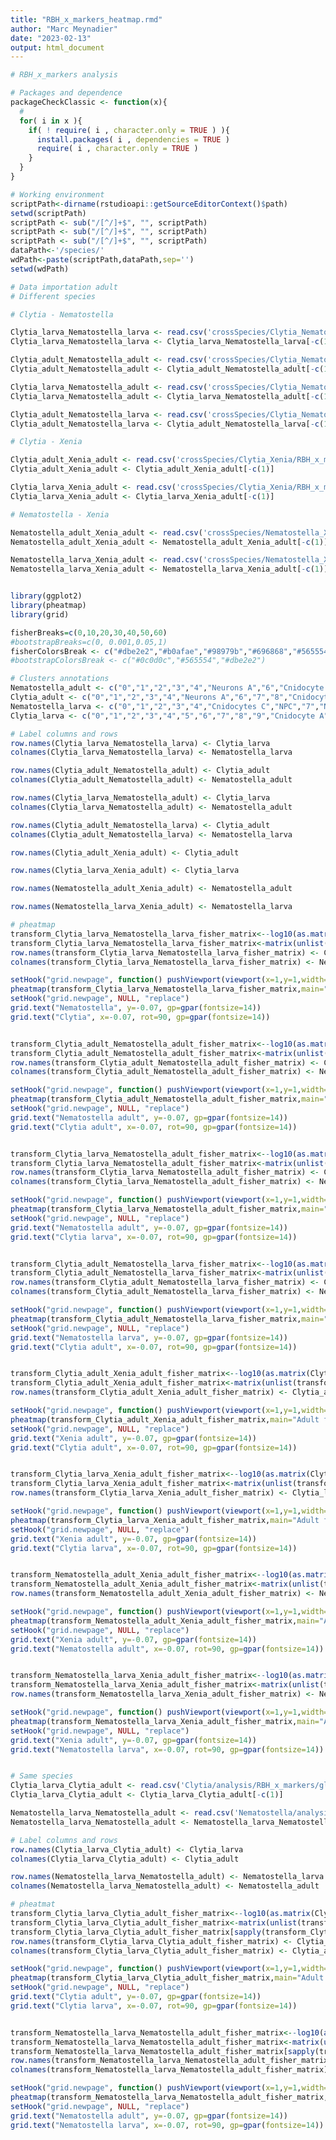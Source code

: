 ```yaml
---
title: "RBH_x_markers_heatmap.rmd"
author: "Marc Meynadier"
date: "2023-02-13"
output: html_document
---
```


```r
# RBH_x_markers analysis

# Packages and dependence
packageCheckClassic <- function(x){
  # 
  for( i in x ){
    if( ! require( i , character.only = TRUE ) ){
      install.packages( i , dependencies = TRUE )
      require( i , character.only = TRUE )
    }
  }
}

# Working environment 
scriptPath<-dirname(rstudioapi::getSourceEditorContext()$path)
setwd(scriptPath)
scriptPath <- sub("/[^/]+$", "", scriptPath)
scriptPath <- sub("/[^/]+$", "", scriptPath)
scriptPath <- sub("/[^/]+$", "", scriptPath)
dataPath<-'/species/'
wdPath<-paste(scriptPath,dataPath,sep='')
setwd(wdPath)

# Data importation adult
# Different species 

# Clytia - Nematostella 

Clytia_larva_Nematostella_larva <- read.csv('crossSpecies/Clytia_Nematostella/RBH_x_markers/global/Clytia_larva_Nematostella_larva_Fisher_test.csv')
Clytia_larva_Nematostella_larva <- Clytia_larva_Nematostella_larva[-c(1)]

Clytia_adult_Nematostella_adult <- read.csv('crossSpecies/Clytia_Nematostella/RBH_x_markers/global/Clytia_adult_Nematostella_adult_Fisher_test.csv')
Clytia_adult_Nematostella_adult <- Clytia_adult_Nematostella_adult[-c(1)]

Clytia_larva_Nematostella_adult <- read.csv('crossSpecies/Clytia_Nematostella/RBH_x_markers/global/Clytia_larva_Nematostella_adult_Fisher_test.csv')
Clytia_larva_Nematostella_adult <- Clytia_larva_Nematostella_adult[-c(1)]

Clytia_adult_Nematostella_larva <- read.csv('crossSpecies/Clytia_Nematostella/RBH_x_markers/global/Clytia_adult_Nematostella_larva_Fisher_test.csv')
Clytia_adult_Nematostella_larva <- Clytia_adult_Nematostella_larva[-c(1)]

# Clytia - Xenia

Clytia_adult_Xenia_adult <- read.csv('crossSpecies/Clytia_Xenia/RBH_x_markers/global/Clytia_adult_Xenia_adult_Fisher_test.csv')
Clytia_adult_Xenia_adult <- Clytia_adult_Xenia_adult[-c(1)]

Clytia_larva_Xenia_adult <- read.csv('crossSpecies/Clytia_Xenia/RBH_x_markers/global/Clytia_larva_Xenia_adult_Fisher_test.csv')
Clytia_larva_Xenia_adult <- Clytia_larva_Xenia_adult[-c(1)]

# Nematostella - Xenia

Nematostella_adult_Xenia_adult <- read.csv('crossSpecies/Nematostella_Xenia/RBH_x_markers/global/Nematostella_adult_Xenia_adult_Fisher_test.csv')
Nematostella_adult_Xenia_adult <- Nematostella_adult_Xenia_adult[-c(1)]

Nematostella_larva_Xenia_adult <- read.csv('crossSpecies/Nematostella_Xenia/RBH_x_markers/global/Nematostella_larva_Xenia_adult_Fisher_test.csv')
Nematostella_larva_Xenia_adult <- Nematostella_larva_Xenia_adult[-c(1)]


library(ggplot2)
library(pheatmap)
library(grid)

fisherBreaks=c(0,10,20,30,40,50,60)
#bootstrapBreaks=c(0, 0.001,0.05,1)
fisherColorsBreak <- c("#dbe2e2","#b0afae","#98979b","#696868","#565554","#393a39","#0c0d0c")
#bootstrapColorsBreak <- c("#0c0d0c","#565554","#dbe2e2")

# Clusters annotations
Nematostella_adult <- c("0","1","2","3","4","Neurons A","6","Cnidocyte A","8","Cnidocyte B","NPC","11","12","Mucous","Cnidocyte mature","15","16","17","Neurons B","19","20","21","22","Secretory","24","25")
Clytia_adult <- c("0","1","2","3","4","Neurons A","6","7","8","Cnidocyte A","Cnidocyte mature A","Cnidocyte B","Cnidocyte mature B","13","14","Cnidocyte C","NPC","17","18","19","20","21","Cnidocyte D","23","24","Neurons B","26","27","Neurons C")
Nematostella_larva <- c("0","1","2","3","4","Cnidocytes C","NPC","7","Neurons A","Cnidocytes A","Mucous","Cnidocytes B","Mature cnidocyte","Neurons B","Secretory","15","16","17","Neurons C","Neurons D","Cnidocytes D")
Clytia_larva <- c("0","1","2","3","4","5","6","7","8","9","Cnidocyte A","11","Cnidocyte B","Mature cnidocyte","Neurons A","15","Cnidocyte C","Neurons B","Neurons C","Neurons D","20","21","Neurons E")

# Label columns and rows
row.names(Clytia_larva_Nematostella_larva) <- Clytia_larva
colnames(Clytia_larva_Nematostella_larva) <- Nematostella_larva

row.names(Clytia_adult_Nematostella_adult) <- Clytia_adult
colnames(Clytia_adult_Nematostella_adult) <- Nematostella_adult

row.names(Clytia_larva_Nematostella_adult) <- Clytia_larva
colnames(Clytia_larva_Nematostella_adult) <- Nematostella_adult

row.names(Clytia_adult_Nematostella_larva) <- Clytia_adult
colnames(Clytia_adult_Nematostella_larva) <- Nematostella_larva

row.names(Clytia_adult_Xenia_adult) <- Clytia_adult

row.names(Clytia_larva_Xenia_adult) <- Clytia_larva

row.names(Nematostella_adult_Xenia_adult) <- Nematostella_adult

row.names(Nematostella_larva_Xenia_adult) <- Nematostella_larva

# pheatmap
transform_Clytia_larva_Nematostella_larva_fisher_matrix<--log10(as.matrix(Clytia_larva_Nematostella_larva))
transform_Clytia_larva_Nematostella_larva_fisher_matrix<-matrix(unlist(transform_Clytia_larva_Nematostella_larva_fisher_matrix),ncol=21)
row.names(transform_Clytia_larva_Nematostella_larva_fisher_matrix) <- Clytia_larva
colnames(transform_Clytia_larva_Nematostella_larva_fisher_matrix) <- Nematostella_larva

setHook("grid.newpage", function() pushViewport(viewport(x=1,y=1,width=0.9, height=0.9, name="vp", just=c("right","top"))), action="prepend")
pheatmap(transform_Clytia_larva_Nematostella_larva_fisher_matrix,main="Adult fisher exact test")
setHook("grid.newpage", NULL, "replace")
grid.text("Nematostella", y=-0.07, gp=gpar(fontsize=14))
grid.text("Clytia", x=-0.07, rot=90, gp=gpar(fontsize=14))


transform_Clytia_adult_Nematostella_adult_fisher_matrix<--log10(as.matrix(Clytia_adult_Nematostella_adult))
transform_Clytia_adult_Nematostella_adult_fisher_matrix<-matrix(unlist(transform_Clytia_adult_Nematostella_adult_fisher_matrix),ncol=26)
row.names(transform_Clytia_adult_Nematostella_adult_fisher_matrix) <- Clytia_adult
colnames(transform_Clytia_adult_Nematostella_adult_fisher_matrix) <- Nematostella_adult

setHook("grid.newpage", function() pushViewport(viewport(x=1,y=1,width=0.9, height=0.9, name="vp", just=c("right","top"))), action="prepend")
pheatmap(transform_Clytia_adult_Nematostella_adult_fisher_matrix,main="Adult fisher exact test")
setHook("grid.newpage", NULL, "replace")
grid.text("Nematostella adult", y=-0.07, gp=gpar(fontsize=14))
grid.text("Clytia adult", x=-0.07, rot=90, gp=gpar(fontsize=14))


transform_Clytia_larva_Nematostella_adult_fisher_matrix<--log10(as.matrix(Clytia_larva_Nematostella_adult))
transform_Clytia_larva_Nematostella_adult_fisher_matrix<-matrix(unlist(transform_Clytia_larva_Nematostella_adult_fisher_matrix),ncol=26)
row.names(transform_Clytia_larva_Nematostella_adult_fisher_matrix) <- Clytia_larva
colnames(transform_Clytia_larva_Nematostella_adult_fisher_matrix) <- Nematostella_adult

setHook("grid.newpage", function() pushViewport(viewport(x=1,y=1,width=0.9, height=0.9, name="vp", just=c("right","top"))), action="prepend")
pheatmap(transform_Clytia_larva_Nematostella_adult_fisher_matrix,main="Adult fisher exact test")
setHook("grid.newpage", NULL, "replace")
grid.text("Nematostella adult", y=-0.07, gp=gpar(fontsize=14))
grid.text("Clytia larva", x=-0.07, rot=90, gp=gpar(fontsize=14))


transform_Clytia_adult_Nematostella_larva_fisher_matrix<--log10(as.matrix(Clytia_adult_Nematostella_larva))
transform_Clytia_adult_Nematostella_larva_fisher_matrix<-matrix(unlist(transform_Clytia_adult_Nematostella_larva_fisher_matrix),ncol=21)
row.names(transform_Clytia_adult_Nematostella_larva_fisher_matrix) <- Clytia_adult
colnames(transform_Clytia_adult_Nematostella_larva_fisher_matrix) <- Nematostella_larva

setHook("grid.newpage", function() pushViewport(viewport(x=1,y=1,width=0.9, height=0.9, name="vp", just=c("right","top"))), action="prepend")
pheatmap(transform_Clytia_adult_Nematostella_larva_fisher_matrix,main="Adult fisher exact test")
setHook("grid.newpage", NULL, "replace")
grid.text("Nematostella larva", y=-0.07, gp=gpar(fontsize=14))
grid.text("Clytia adult", x=-0.07, rot=90, gp=gpar(fontsize=14))


transform_Clytia_adult_Xenia_adult_fisher_matrix<--log10(as.matrix(Clytia_adult_Xenia_adult))
transform_Clytia_adult_Xenia_adult_fisher_matrix<-matrix(unlist(transform_Clytia_adult_Xenia_adult_fisher_matrix),ncol=24)
row.names(transform_Clytia_adult_Xenia_adult_fisher_matrix) <- Clytia_adult

setHook("grid.newpage", function() pushViewport(viewport(x=1,y=1,width=0.9, height=0.9, name="vp", just=c("right","top"))), action="prepend")
pheatmap(transform_Clytia_adult_Xenia_adult_fisher_matrix,main="Adult fisher exact test")
setHook("grid.newpage", NULL, "replace")
grid.text("Xenia adult", y=-0.07, gp=gpar(fontsize=14))
grid.text("Clytia adult", x=-0.07, rot=90, gp=gpar(fontsize=14))


transform_Clytia_larva_Xenia_adult_fisher_matrix<--log10(as.matrix(Clytia_larva_Xenia_adult))
transform_Clytia_larva_Xenia_adult_fisher_matrix<-matrix(unlist(transform_Clytia_larva_Xenia_adult_fisher_matrix),ncol=24)
row.names(transform_Clytia_larva_Xenia_adult_fisher_matrix) <- Clytia_larva

setHook("grid.newpage", function() pushViewport(viewport(x=1,y=1,width=0.9, height=0.9, name="vp", just=c("right","top"))), action="prepend")
pheatmap(transform_Clytia_larva_Xenia_adult_fisher_matrix,main="Adult fisher exact test")
setHook("grid.newpage", NULL, "replace")
grid.text("Xenia adult", y=-0.07, gp=gpar(fontsize=14))
grid.text("Clytia larva", x=-0.07, rot=90, gp=gpar(fontsize=14))


transform_Nematostella_adult_Xenia_adult_fisher_matrix<--log10(as.matrix(Nematostella_adult_Xenia_adult))
transform_Nematostella_adult_Xenia_adult_fisher_matrix<-matrix(unlist(transform_Nematostella_adult_Xenia_adult_fisher_matrix),ncol=24)
row.names(transform_Nematostella_adult_Xenia_adult_fisher_matrix) <- Nematostella_adult

setHook("grid.newpage", function() pushViewport(viewport(x=1,y=1,width=0.9, height=0.9, name="vp", just=c("right","top"))), action="prepend")
pheatmap(transform_Nematostella_adult_Xenia_adult_fisher_matrix,main="Adult fisher exact test")
setHook("grid.newpage", NULL, "replace")
grid.text("Xenia adult", y=-0.07, gp=gpar(fontsize=14))
grid.text("Nematostella adult", x=-0.07, rot=90, gp=gpar(fontsize=14))


transform_Nematostella_larva_Xenia_adult_fisher_matrix<--log10(as.matrix(Nematostella_larva_Xenia_adult))
transform_Nematostella_larva_Xenia_adult_fisher_matrix<-matrix(unlist(transform_Nematostella_larva_Xenia_adult_fisher_matrix),ncol=24)
row.names(transform_Nematostella_larva_Xenia_adult_fisher_matrix) <- Nematostella_larva

setHook("grid.newpage", function() pushViewport(viewport(x=1,y=1,width=0.9, height=0.9, name="vp", just=c("right","top"))), action="prepend")
pheatmap(transform_Nematostella_larva_Xenia_adult_fisher_matrix,main="Adult fisher exact test")
setHook("grid.newpage", NULL, "replace")
grid.text("Xenia adult", y=-0.07, gp=gpar(fontsize=14))
grid.text("Nematostella larva", x=-0.07, rot=90, gp=gpar(fontsize=14))


# Same species
Clytia_larva_Clytia_adult <- read.csv('Clytia/analysis/RBH_x_markers/global/Clytia_larva_Clytia_adult_Fisher_test.csv')
Clytia_larva_Clytia_adult <- Clytia_larva_Clytia_adult[-c(1)]

Nematostella_larva_Nematostella_adult <- read.csv('Nematostella/analysis/RBH_x_markers/global/Nematostella_larva_Nematostella_adult_Fisher_test.csv')
Nematostella_larva_Nematostella_adult <- Nematostella_larva_Nematostella_adult[-c(1)]

# Label columns and rows
row.names(Clytia_larva_Clytia_adult) <- Clytia_larva
colnames(Clytia_larva_Clytia_adult) <- Clytia_adult

row.names(Nematostella_larva_Nematostella_adult) <- Nematostella_larva
colnames(Nematostella_larva_Nematostella_adult) <- Nematostella_adult

# pheatmat
transform_Clytia_larva_Clytia_adult_fisher_matrix<--log10(as.matrix(Clytia_larva_Clytia_adult))
transform_Clytia_larva_Clytia_adult_fisher_matrix<-matrix(unlist(transform_Clytia_larva_Clytia_adult_fisher_matrix),ncol=29)
transform_Clytia_larva_Clytia_adult_fisher_matrix[sapply(transform_Clytia_larva_Clytia_adult_fisher_matrix, is.infinite)] <- NA
row.names(transform_Clytia_larva_Clytia_adult_fisher_matrix) <- Clytia_larva
colnames(transform_Clytia_larva_Clytia_adult_fisher_matrix) <- Clytia_adult

setHook("grid.newpage", function() pushViewport(viewport(x=1,y=1,width=0.9, height=0.9, name="vp", just=c("right","top"))), action="prepend")
pheatmap(transform_Clytia_larva_Clytia_adult_fisher_matrix,main="Adult fisher exact test",na_col = "black")
setHook("grid.newpage", NULL, "replace")
grid.text("Clytia adult", y=-0.07, gp=gpar(fontsize=14))
grid.text("Clytia larva", x=-0.07, rot=90, gp=gpar(fontsize=14))


transform_Nematostella_larva_Nematostella_adult_fisher_matrix<--log10(as.matrix(Nematostella_larva_Nematostella_adult))
transform_Nematostella_larva_Nematostella_adult_fisher_matrix<-matrix(unlist(transform_Nematostella_larva_Nematostella_adult_fisher_matrix),ncol=26)
transform_Nematostella_larva_Nematostella_adult_fisher_matrix[sapply(transform_Nematostella_larva_Nematostella_adult_fisher_matrix, is.infinite)] <- NA
row.names(transform_Nematostella_larva_Nematostella_adult_fisher_matrix) <- Nematostella_larva
colnames(transform_Nematostella_larva_Nematostella_adult_fisher_matrix) <- Nematostella_adult

setHook("grid.newpage", function() pushViewport(viewport(x=1,y=1,width=0.9, height=0.9, name="vp", just=c("right","top"))), action="prepend")
pheatmap(transform_Nematostella_larva_Nematostella_adult_fisher_matrix,main="Adult fisher exact test",na_col = "black")
setHook("grid.newpage", NULL, "replace")
grid.text("Nematostella adult", y=-0.07, gp=gpar(fontsize=14))
grid.text("Nematostella larva", x=-0.07, rot=90, gp=gpar(fontsize=14))
```